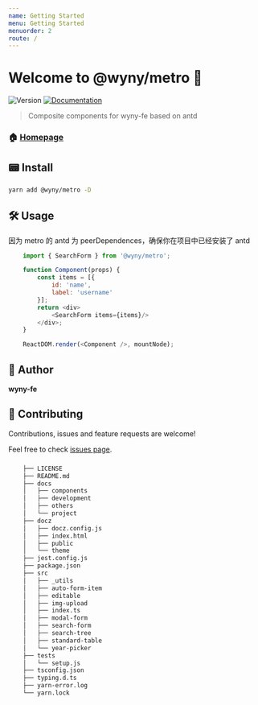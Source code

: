 ```yaml
---
name: Getting Started
menu: Getting Started
menuorder: 2
route: /
---
```


# Welcome to @wyny/metro 👋
![Version](https://img.shields.io/npm/v/@wyny/metro.svg)
[![Documentation](https://img.shields.io/badge/documentation-yes-brightgreen.svg)](http://172.16.11.85:35069)

> Composite components for wyny-fe based on antd

### 🏠 [Homepage](http://172.16.11.30:3001/front-end/metro)

## 📟 Install

```sh
yarn add @wyny/metro -D 
```

## 🛠 Usage

因为 metro 的 antd 为 peerDependences，确保你在项目中已经安装了 antd

```js
    import { SearchForm } from '@wyny/metro';

    function Component(props) {
        const items = [{  
            id: 'name',
            label: 'username'
        }];
        return <div>
            <SearchForm items={items}/>
        </div>;
    }

    ReactDOM.render(<Component />, mountNode);
```

## 👤 Author

 **wyny-fe**


## 🤝 Contributing

Contributions, issues and feature requests are welcome!

Feel free to check [issues page](http://172.16.11.30:3001/front-end/metro/issues).

### 
```sh
    ├── LICENSE
    ├── README.md
    ├── docs
    │   ├── components
    │   ├── development
    │   ├── others
    │   └── project
    ├── docz
    │   ├── docz.config.js
    │   ├── index.html
    │   ├── public
    │   └── theme
    ├── jest.config.js
    ├── package.json
    ├── src
    │   ├── _utils
    │   ├── auto-form-item
    │   ├── editable
    │   ├── img-upload
    │   ├── index.ts
    │   ├── modal-form
    │   ├── search-form
    │   ├── search-tree
    │   ├── standard-table
    │   └── year-picker
    ├── tests
    │   └── setup.js
    ├── tsconfig.json
    ├── typing.d.ts
    ├── yarn-error.log
    └── yarn.lock
```